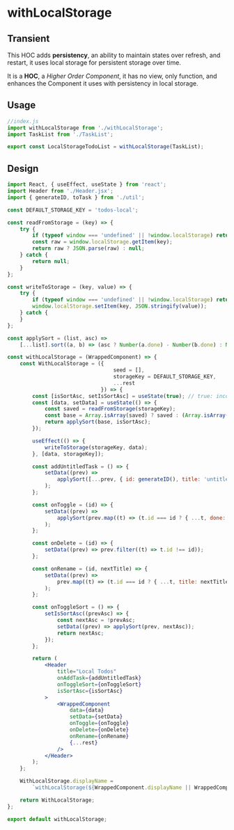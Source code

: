 # withLocalStorage

## Transient

This HOC adds **persistency**, an ability to maintain states over refresh, and restart, it uses local storage
for persistent storage over time.

It is a **HOC**, a *Higher Order Component*, it has no view, only function, and enhances the Component it uses with persistency
in local storage.

## Usage

```js
//index.js
import withLocalStorage from './withLocalStorage';
import TaskList from './TaskList';

export const LocalStorageTodoList = withLocalStorage(TaskList);
```

## Design

```jsx
import React, { useEffect, useState } from 'react';
import Header from './Header.jsx';
import { generateID, toTask } from './util';

const DEFAULT_STORAGE_KEY = 'todos-local';

const readFromStorage = (key) => {
    try {
        if (typeof window === 'undefined' || !window.localStorage) return null;
        const raw = window.localStorage.getItem(key);
        return raw ? JSON.parse(raw) : null;
    } catch {
        return null;
    }
};

const writeToStorage = (key, value) => {
    try {
        if (typeof window === 'undefined' || !window.localStorage) return;
        window.localStorage.setItem(key, JSON.stringify(value));
    } catch {
    }
};

const applySort = (list, asc) =>
    [...list].sort((a, b) => (asc ? Number(a.done) - Number(b.done) : Number(b.done) - Number(a.done)));

const withLocalStorage = (WrappedComponent) => {
    const WithLocalStorage = ({
                                  seed = [],
                                  storageKey = DEFAULT_STORAGE_KEY,
                                  ...rest
                              }) => {
        const [isSortAsc, setIsSortAsc] = useState(true); // true: incomplete → done
        const [data, setData] = useState(() => {
            const saved = readFromStorage(storageKey);
            const base = Array.isArray(saved) ? saved : (Array.isArray(seed) ? seed.map(toTask) : []);
            return applySort(base, isSortAsc);
        });

        useEffect(() => {
            writeToStorage(storageKey, data);
        }, [data, storageKey]);

        const addUntitledTask = () => {
            setData((prev) =>
                applySort([...prev, { id: generateID(), title: 'untitled', done: false }], isSortAsc)
            );
        };

        const onToggle = (id) => {
            setData((prev) =>
                applySort(prev.map((t) => (t.id === id ? { ...t, done: !t.done } : t)), isSortAsc)
            );
        };

        const onDelete = (id) => {
            setData((prev) => prev.filter((t) => t.id !== id));
        };

        const onRename = (id, nextTitle) => {
            setData((prev) =>
                prev.map((t) => (t.id === id ? { ...t, title: nextTitle } : t))
            );
        };

        const onToggleSort = () => {
            setIsSortAsc((prevAsc) => {
                const nextAsc = !prevAsc;
                setData((prev) => applySort(prev, nextAsc));
                return nextAsc;
            });
        };

        return (
            <Header
                title="Local Todos"
                onAddTask={addUntitledTask}
                onToggleSort={onToggleSort}
                isSortAsc={isSortAsc}
            >
                <WrappedComponent
                    data={data}
                    setData={setData}
                    onToggle={onToggle}
                    onDelete={onDelete}
                    onRename={onRename}
                    {...rest}
                />
            </Header>
        );
    };

    WithLocalStorage.displayName =
        `withLocalStorage(${WrappedComponent.displayName || WrappedComponent.name || 'Component'})`;

    return WithLocalStorage;
};

export default withLocalStorage;
```